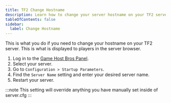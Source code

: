 ```yaml
---
title: TF2 Change Hostname
description: Learn how to change your server hostname on your TF2 server.
tableOfContents: false
sidebar:
  label: Change Hostname
---
```


This is what you do if you need to change your hostname on your TF2 server. This is what is displayed to players in the server browser.

1. Log in to the [Game Host Bros Panel](https://panel.gamehostbros.com/).
2. Select your server.
3. Go to `Configuration > Startup Parameters`.
4. Find the `Server Name` setting and enter your desired server name.
5. Restart your server.

:::note
This setting will override anything you have manually set inside of server.cfg
:::